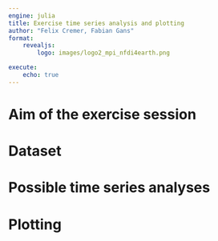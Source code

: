 ```yaml
---
engine: julia
title: Exercise time series analysis and plotting
author: "Felix Cremer, Fabian Gans"
format: 
    revealjs:
        logo: images/logo2_mpi_nfdi4earth.png

execute:
    echo: true
---
```


# Aim of the exercise session

# Dataset

# Possible time series analyses

# Plotting

